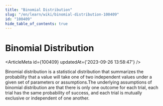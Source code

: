 ```yaml
---
title: "Binomial Distribution"
slug: "/en/learn/wiki/binomial-distribution-100409"
id: "100409"
hide_table_of_contents: true
---
```



# Binomial Distribution

<ArticleMeta id={100409} updatedAt={'2023-09-26 13:58:47'} />
<div className='border-solid border-b border-t-0 my-4 border-[var(--ifm-color-gray-300)]' />

Binomial distribution is a statistical distribution that summarizes the probability that a value will take one of two independent values under a given set of parameters or assumptions.The underlying assumptions of binomial distribution are that there is only one outcome for each trial, each trial has the same probability of success, and each trial is mutually exclusive or independent of one another.
